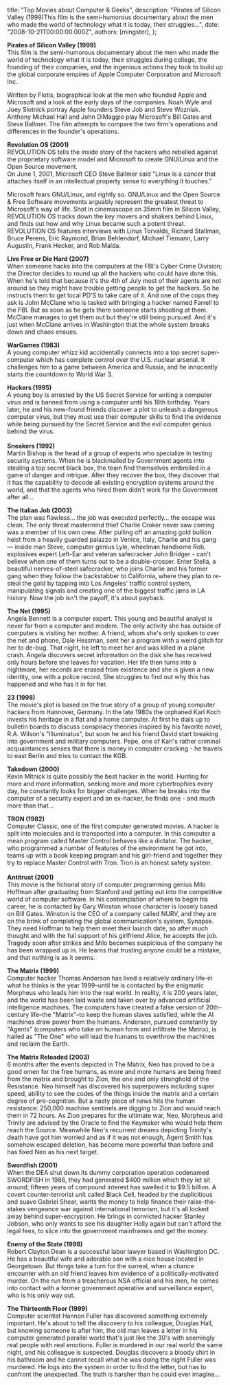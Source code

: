 
  title: "Top Movies about Computer & Geeks",
  description: "Pirates of Silicon Valley (1999)This film is the semi-humorous documentary about the men who made the world of technology what it is today, their struggles...",
  date: "2008-10-21T00:00:00.000Z",
  authors: [mingster],
};

<p><span style="font-weight:bold;">Pirates of Silicon Valley (1999)</span><br />This film is the semi-humorous documentary about the men who made the world of technology what it is today, their struggles during college, the founding of their companies, and the ingenious actions they took to build up the global corporate empires of Apple Computer Corporation and Microsoft Inc.</p>
<p>Written by Flotis, biographical look at the men who founded Apple and Microsoft and a look at the early days of the companies. Noah Wyle and Joey Slotnick portray Apple founders Steve Job and Steve Wozniak.  Anthony Michael Hall and John DiMaggio play Microsoft's Bill Gates and Steve Ballmer. The film attempts to compare the two firm's operations and differences in the founder's operations.</p>
<p><span style="font-weight:bold;">Revolution OS (2001)</span><br />REVOLUTION OS tells the inside story of the hackers who rebelled against the proprietary software model and Microsoft to create GNU/Linux and the Open Source movement.<br />On June 1, 2001, Microsoft CEO Steve Ballmer said "Linux is a cancer that attaches itself in an intellectual property sense to everything it touches."</p>
<p>Microsoft fears GNU/Linux, and rightly so. GNU/Linux and the Open Source &amp; Free Software movements arguably represent the greatest threat to Microsoft's way of life. Shot in cinemascope on 35mm film in Silicon Valley, REVOLUTION OS tracks down the key movers and shakers behind Linux, and finds out how and why Linux became such a potent threat.<br />REVOLUTION OS features interviews with Linus Torvalds, Richard Stallman, Bruce Perens, Eric Raymond, Brian Behlendorf, Michael Tiemann, Larry Augustin, Frank Hecker, and Rob Malda.</p>
<p><span style="font-weight:bold;">Live Free or Die Hard (2007)</span><br />When someone hacks into the computers at the FBI's Cyber Crime Division; the Director decides to round up all the hackers who could have done this. When he's told that because it's the 4th of July most of their agents are not around so they might have trouble getting people to get the hackers. So he instructs them to get local PD'S to take care of it. And one of the cops they ask is John McClane who is tasked with bringing a hacker named Farrell to the FBI. But as soon as he gets there someone starts shooting at them. McClane manages to get them out but they're still being pursued. And it's just when McClane arrives in Washington that the whole system breaks down and chaos ensues.</p>
<p><span style="font-weight:bold;">WarGames (1983)</span><br />A young computer whizz kid accidentally connects into a top secret super-computer which has complete control over the U.S. nuclear arsenal. It challenges him to a game between America and Russia, and he innocently starts the countdown to World War 3.</p>
<p><span style="font-weight:bold;">Hackers (1995)</span><br />A young boy is arrested by the US Secret Service for writing a computer virus and is banned from using a computer until his 18th birthday. Years later, he and his new-found friends discover a plot to unleash a dangerous computer virus, but they must use their computer skills to find the evidence while being pursued by the Secret Service and the evil computer genius behind the virus.<br /> <span style="font-weight:bold;"></span><br /><span style="font-weight:bold;">Sneakers (1992)</span><br />Martin Bishop is the head of a group of experts who specialize in testing security systems. When he is blackmailed by Government agents into stealing a top secret black box, the team find themselves embroiled in a game of danger and intrigue. After they recover the box, they discover that it has the capability to decode all existing encryption systems around the world, and that the agents who hired them didn't work for the Government after all…</p>
<p><span style="font-weight:bold;">The Italian Job (2003)</span><br />The plan was flawless… the job was executed perfectly… the escape was clean. The only threat mastermind thief Charlie Croker never saw coming was a member of his own crew. After pulling off an amazing gold bullion heist from a heavily guarded palazzo in Venice, Italy, Charlie and his gang — inside man Steve, computer genius Lyle, wheelman handsome Rob, explosives expert Left-Ear and veteran safecracker John Bridger - can't believe when one of them turns out to be a double-crosser. Enter Stella, a beautiful nerves-of-steel safecracker, who joins Charlie and his former gang when they follow the backstabber to California, where they plan to re-steal the gold by tapping into Los Angeles' traffic control system, manipulating signals and creating one of the biggest traffic jams in LA history. Now the job isn't the payoff, it's about payback.</p>
<p><span style="font-weight:bold;">The Net (1995)</span><br />Angela Bennett is a computer expert. This young and beautiful analyst is never far from a computer and modem. The only activity she has outside of computers is visiting her mother. A friend, whom she's only spoken to over the net and phone, Dale Hessman, sent her a program with a weird glitch for her to de-bug. That night, he left to meet her and was killed in a plane crash. Angela discovers secret information on the disk she has received only hours before she leaves for vacation. Her life then turns into a nightmare, her records are erased from existence and she is given a new identity, one with a police record. She struggles to find out why this has happened and who has it in for her.</p>
<p><span style="font-weight:bold;">23 (1998)</span><br />The movie's plot is based on the true story of a group of young computer hackers from Hannover, Germany. In the late 1980s the orphaned Karl Koch invests his heritage in a flat and a home computer. At first he dials up to bulletin boards to discuss conspiracy theories inspired by his favorite novel, R.A. Wilson's "Illuminatus", but soon he and his friend David start breaking into government and military computers. Pepe, one of Karl's rather criminal acquaintances senses that there is money in computer cracking - he travels to east Berlin and tries to contact the KGB.</p>
<p><span style="font-weight:bold;">Takedown (2000)</span><br />Kevin Mitnick is quite possibly the best hacker in the world. Hunting for more and more information, seeking more and more cybertrophies every day, he constantly looks for bigger challenges. When he breaks into the computer of a security expert and an ex-hacker, he finds one - and much more than that…</p>
<p><span style="font-weight:bold;">TRON (1982)</span><br />Computer Classic, one of the first computer generated movies. A hacker is split into molecules and is transported into a computer. In this computer a mean program called Master Control behaves like a dictator. The hacker, who programmed a number of features of the environment he got into, teams up with a book keeping program and his girl-friend and together they try to replace Master Control with Tron. Tron is an honest safety system.<br /> <span style="font-weight:bold;"></span><br /><span style="font-weight:bold;">Antitrust (2001)</span><br />This movie is the fictional story of computer programming genius Milo Hoffman after graduating from Stanford and getting out into the competitive world of computer software. In his contemplation of where to begin his career, he is contacted by Gary Winston whose character is loosely based on Bill Gates. Winston is the CEO of a company called NURV, and they are on the brink of completing the global communication's system, Synapse. They need Hoffman to help them meet their launch date, so after much thought and with the full support of his girlfriend Alice, he accepts the job. Tragedy soon after strikes and Milo becomes suspicious of the company he has been wrapped up in. He learns that trusting anyone could be a mistake, and that nothing is as it seems.</p>
<p><span style="font-weight:bold;">The Matrix (1999)</span><br />Computer hacker Thomas Anderson has lived a relatively ordinary life–in what he thinks is the year 1999–until he is contacted by the enigmatic Morpheus who leads him into the real world. In reality, it is 200 years later, and the world has been laid waste and taken over by advanced artificial intelligence machines. The computers have created a false version of 20th-century life–the "Matrix"–to keep the human slaves satisfied, while the AI machines draw power from the humans. Anderson, pursued constantly by "Agents" (computers who take on human form and infiltrate the Matrix), is hailed as "The One" who will lead the humans to overthrow the machines and reclaim the Earth.</p>
<p><span style="font-weight:bold;">The Matrix Reloaded (2003)</span><br />6 months after the events depicted in The Matrix, Neo has proved to be a good omen for the free humans, as more and more humans are being freed from the matrix and brought to Zion, the one and only stronghold of the Resistance. Neo himself has discovered his superpowers including super speed, ability to see the codes of the things inside the matrix and a certain degree of pre-cognition. But a nasty piece of news hits the human resistance: 250,000 machine sentinels are digging to Zion and would reach them in 72 hours. As Zion prepares for the ultimate war, Neo, Morpheus and Trinity are advised by the Oracle to find the Keymaker who would help them reach the Source. Meanwhile Neo's recurrent dreams depicting Trinity's death have got him worried and as if it was not enough, Agent Smith has somehow escaped deletion, has become more powerful than before and has fixed Neo as his next target.</p>
<p><span style="font-weight:bold;">Swordfish (2001)</span><br />When the DEA shut down its dummy corporation operation codenamed SWORDFISH in 1986, they had generated $400 million which they let sit around; fifteen years of compound interest has swelled it to $9.5 billion. A covert counter-terrorist unit called Black Cell, headed by the duplicitious and suave Gabriel Shear, wants the money to help finance their raise-the-stakes vengeance war against international terrorism, but it's all locked away behind super-encryption. He brings in convicted hacker Stanley Jobson, who only wants to see his daughter Holly again but can't afford the legal fees, to slice into the government mainframes and get the money.</p>
<p><span style="font-weight:bold;">Enemy of the State (1998)</span><br />Robert Clayton Dean is a successful labor lawyer based in Washington DC. He has a beautiful wife and adorable son with a nice house located in Georgetown. But things take a turn for the surreal, when a chance encounter with an old friend leaves him evidence of a politically-motivated murder. On the run from a treacherous NSA official and his men, he comes into contact with a former government operative and surveillance expert, who is his only way out.</p>
<p><span style="font-weight:bold;">The Thirteenth Floor (1999)</span><br />Computer scientist Hannon Fuller has discovered something extremely important. He's about to tell the discovery to his colleague, Douglas Hall, but knowing someone is after him, the old man leaves a letter in his computer generated parallel world that's just like the 30's with seemingly real people with real emotions. Fuller is murdered in our real world the same night, and his colleague is suspected. Douglas discovers a bloody shirt in his bathroom and he cannot recall what he was doing the night Fuller was murdered. He logs into the system in order to find the letter, but has to confront the unexpected. The truth is harsher than he could ever imagine…</p>
